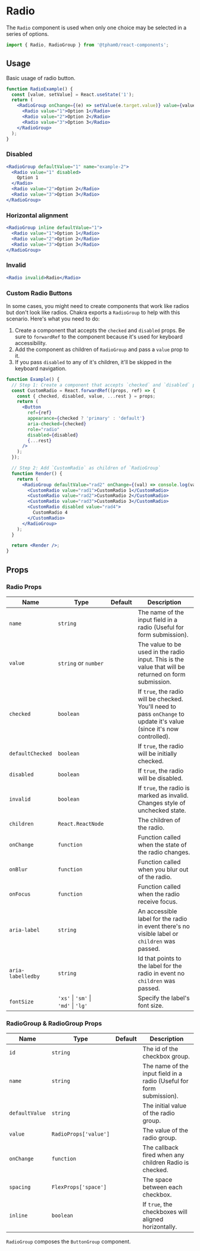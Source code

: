 
<SEO
  title="Radio"
  scope="Components"
  description="Radio buttons are used when only one choice may be selected in a series of options."
/>

# Radio

The `Radio` component is used when only one choice may be selected in a series of options.

```js
import { Radio, RadioGroup } from '@tpham0/react-components';
```

## Usage

Basic usage of radio button.

```jsx
function RadioExample() {
  const [value, setValue] = React.useState('1');
  return (
    <RadioGroup onChange={(e) => setValue(e.target.value)} value={value} name="example-1">
      <Radio value="1">Option 1</Radio>
      <Radio value="2">Option 2</Radio>
      <Radio value="3">Option 3</Radio>
    </RadioGroup>
  );
}
```

### Disabled

```jsx
<RadioGroup defaultValue="1" name="example-2">
  <Radio value="1" disabled>
    Option 1
  </Radio>
  <Radio value="2">Option 2</Radio>
  <Radio value="3">Option 3</Radio>
</RadioGroup>
```

### Horizontal alignment

```jsx
<RadioGroup inline defaultValue="1">
  <Radio value="1">Option 1</Radio>
  <Radio value="2">Option 2</Radio>
  <Radio value="3">Option 3</Radio>
</RadioGroup>
```

### Invalid

```jsx
<Radio invalid>Radio</Radio>
```

### Custom Radio Buttons

In some cases, you might need to create components that work like radios but
don't look like radios. Chakra exports a `RadioGroup` to help with this
scenario. Here's what you need to do:

1. Create a component that accepts the `checked` and `disabled` props. Be
   sure to `forwardRef` to the component because it's used for keyboard
   accessibility.
2. Add the component as children of `RadioGroup` and pass a `value` prop
   to it.
3. If you pass `disabled` to any of it's children, it'll be skipped in the
   keyboard navigation.

```jsx
function Example() {
  // Step 1: Create a component that accepts `checked` and `disabled` prop
  const CustomRadio = React.forwardRef((props, ref) => {
    const { checked, disabled, value, ...rest } = props;
    return (
      <Button
        ref={ref}
        appearance={checked ? 'primary' : 'default'}
        aria-checked={checked}
        role="radio"
        disabled={disabled}
        {...rest}
      />
    );
  });

  // Step 2: Add `CustomRadio` as children of `RadioGroup`
  function Render() {
    return (
      <RadioGroup defaultValue="rad2" onChange={(val) => console.log(val)} inline>
        <CustomRadio value="rad1">CustomRadio 1</CustomRadio>
        <CustomRadio value="rad2">CustomRadio 2</CustomRadio>
        <CustomRadio value="rad3">CustomRadio 3</CustomRadio>
        <CustomRadio disabled value="rad4">
          CustomRadio 4
        </CustomRadio>
      </RadioGroup>
    );
  }

  return <Render />;
}
```

## Props

### Radio Props

| Name              | Type                                 | Default | Description                                                                                                            |
| ----------------- | ------------------------------------ | ------- | ---------------------------------------------------------------------------------------------------------------------- |
| `name`            | `string`                             |         | The name of the input field in a radio (Useful for form submission).                                                   |
| `value`           | `string` or `number`                 |         | The value to be used in the radio input. This is the value that will be returned on form submission.                   |
| `checked`         | `boolean`                            |         | If `true`, the radio will be checked. You'll need to pass `onChange` to update it's value (since it's now controlled). |
| `defaultChecked`  | `boolean`                            |         | If `true`, the radio will be initially checked.                                                                        |
| `disabled`        | `boolean`                            |         | If `true`, the radio will be disabled.                                                                                 |
| `invalid`         | `boolean`                            |         | If `true`, the radio is marked as invalid. Changes style of unchecked state.                                           |
| `children`        | `React.ReactNode`                    |         | The children of the radio.                                                                                             |
| `onChange`        | `function`                           |         | Function called when the state of the radio changes.                                                                   |
| `onBlur`          | `function`                           |         | Function called when you blur out of the radio.                                                                        |
| `onFocus`         | `function`                           |         | Function called when the radio receive focus.                                                                          |
| `aria-label`      | `string`                             |         | An accessible label for the radio in event there's no visible label or `children` was passed.                          |
| `aria-labelledby` | `string`                             |         | Id that points to the label for the radio in event no `children` was passed.                                           |
| `fontSize`        | `'xs'` \| `'sm'` \| `'md'` \| `'lg'` |         | Specify the label's font size.                                                                                         |

### RadioGroup & RadioGroup Props

| Name           | Type                  | Default | Description                                                          |
| -------------- | --------------------- | ------- | -------------------------------------------------------------------- |
| `id`           | `string`              |         | The id of the checkbox group.                                        |
| `name`         | `string`              |         | The name of the input field in a radio (Useful for form submission). |
| `defaultValue` | `string`              |         | The initial value of the radio group.                                |
| `value`        | `RadioProps['value']` |         | The value of the radio group.                                        |
| `onChange`     | `function`            |         | The callback fired when any children Radio is checked.               |
| `spacing`      | `FlexProps['space']`  |         | The space between each checkbox.                                     |
| `inline`       | `boolean`             |         | If `true`, the checkboxes will aligned horizontally.                 |

`RadioGroup` composes the `ButtonGroup` component.

